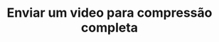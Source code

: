 ---
title: "Enviar um video para compressão completa"
openapi: "POST /api/v1/send/video"
description: "Envia um video com compressão máxima e verificação NSFW"
---